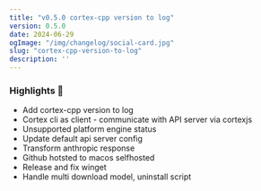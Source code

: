 ```yaml
---
title: "v0.5.0 cortex-cpp version to log"
version: 0.5.0
date: 2024-06-29
ogImage: "/img/changelog/social-card.jpg"
slug: "cortex-cpp-version-to-log"
description: ''
---
```


### Highlights 🎉
- Add cortex-cpp version to log 
- Cortex cli as client - communicate with API server via cortexjs
- Unsupported platform engine status
- Update default api server config
- Transform anthropic response 
- Github hotsted to macos selfhosted 
- Release and fix winget 
- Handle multi download model, uninstall script
